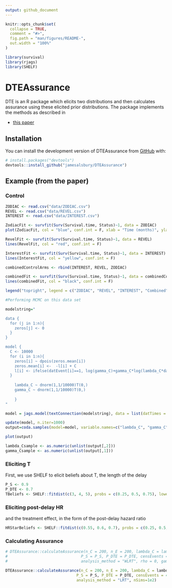 ```yaml
---
output: github_document
---
```


<!-- README.md is generated from README.Rmd. Please edit that file -->

```r
knitr::opts_chunk$set(
  collapse = TRUE,
  comment = "#>",
  fig.path = "man/figures/README-",
  out.width = "100%"
)
```

```r
library(survival)
library(rjags)
library(SHELF)
```


# DTEAssurance

<!-- badges: start -->
<!-- badges: end -->

DTE is an R package which elicits two distributions and then calculates assurance using these elicited prior distributions. The package implements the methods as described in 

* [this paper](https://jamesalsbury.github.io/)


## Installation

You can install the development version of DTEAssurance from [GitHub](https://github.com/) with:

``` r
# install.packages("devtools")
devtools::install_github("jamesalsbury/DTEAssurance")
```

## Example (from the paper)

### Control

```r
ZODIAC <- read.csv("data/ZODIAC.csv")
REVEL <- read.csv("data/REVEL.csv")
INTEREST <- read.csv("data/INTEREST.csv")
```


```r

ZodiacFit <- survfit(Surv(Survival.time, Status)~1, data = ZODIAC)
plot(ZodiacFit, col = "blue", conf.int = F, xlab = "Time (months)", ylab = "Overall Survival")

RevelFit <- survfit(Surv(Survival.time, Status)~1, data = REVEL)
lines(RevelFit, col = "red", conf.int = F)

InterestFit <- survfit(Surv(Survival.time, Status)~1, data = INTEREST)
lines(InterestFit, col = "yellow", conf.int = F)

combinedControlArms <- rbind(INTEREST, REVEL, ZODIAC)

combinedFit <- survfit(Surv(Survival.time, Status)~1, data = combinedControlArms)
lines(combinedFit, col = "black", conf.int = F)

legend("topright", legend = c("ZODIAC", "REVEL", "INTEREST", "Combined"), lty = 1, col = c("blue", "red", "yellow", "black"))

```


```r
#Performing MCMC on this data set

modelstring="

data {
  for (j in 1:n){
    zeros[j] <- 0
  }
}

model {
  C <- 10000
  for (i in 1:n){
    zeros[i] ~ dpois(zeros.mean[i])
    zeros.mean[i] <-  -l[i] + C
    l[i] <- ifelse(datEvent[i]==1, log(gamma_C)+gamma_C*log(lambda_C*datTimes[i])-(lambda_C*datTimes[i])^gamma_C-log(datTimes[i]), -(lambda_C*datTimes[i])^gamma_C)
  }
  
    lambda_C ~ dnorm(1,1/10000)T(0,)
    gamma_C ~ dnorm(1,1/10000)T(0,)
    
    }
"

model = jags.model(textConnection(modelstring), data = list(datTimes = combinedControlArms$Survival.time, datEvent = combinedControlArms$Status, n= nrow(combinedControlArms)), quiet = T) 

update(model, n.iter=1000)
output=coda.samples(model=model, variable.names=c("lambda_C", "gamma_C"), n.iter = 10000)

plot(output)

lambda_Csample <- as.numeric(unlist(output[,2]))
gamma_Csample <- as.numeric(unlist(output[,1]))
```

### Eliciting T

First, we use SHELF to elicit beliefs about T, the length of the delay

```r
P_S <- 0.9
P_DTE <- 0.7
TBeliefs <- SHELF::fitdist(c(3, 4, 5), probs = c(0.25, 0.5, 0.75), lower = 0, upper = 10)
```


### Eliciting post-delay HR

and the treatment effect, in the form of the post-delay hazard ratio

```r
HRStarBeliefs <- SHELF::fitdist(c(0.55, 0.6, 0.7), probs = c(0.25, 0.5, 0.75), lower = 0, upper = 1.5)
```


### Calculating Assurance

```r
# DTEAssurance::calculateAssurance(n_C = 200, n_E = 200, lambda_C = lambda_Csample, HRStar = HRStarBeliefs, HRStarDist = "gamma", gamma_C = gamma_Csample, gamma_E = gamma_Csample, delayT = TBeliefs, delayTDist = "gamma",
#                                P_S = P_S, P_DTE = P_DTE, censEvents = 400*0.8, rec_method = "power", rec_period=12, rec_power=1, 
#                                analysis_method = "WLRT", rho = 0, gamma = 1, nSims=1e2)

DTEAssurance::calculateAssurance(n_C = 200, n_E = 200, lambda_C = lambda_Csample, HRStar = HRStarBeliefs, HRStarDist = "gamma", gamma_C = gamma_Csample, gamma_E = gamma_Csample, delayT = TBeliefs, delayTDist = "gamma",
                               P_S = P_S, P_DTE = P_DTE, censEvents = 400*0.8, rec_method = "power", rec_period=12, rec_power=1, 
                               analysis_method = "LRT", nSims=1e2)
```







